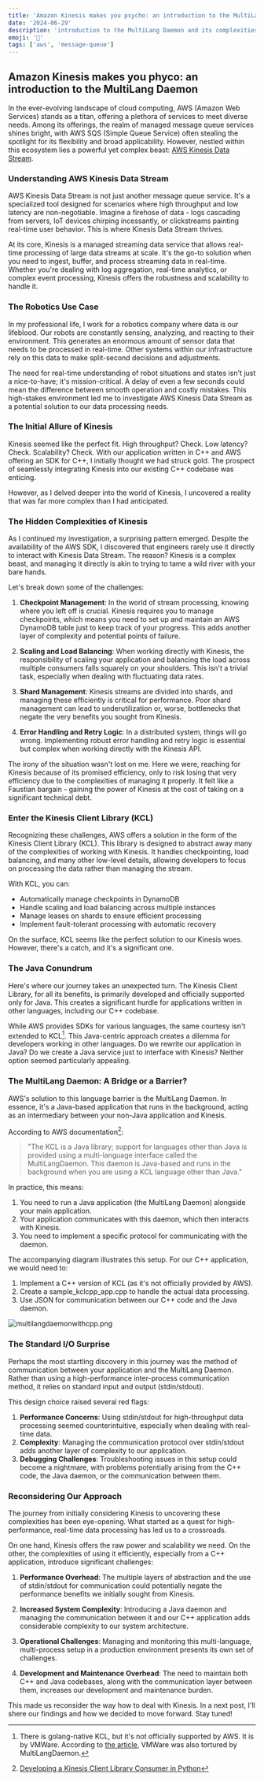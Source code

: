 ```yaml
---
title: 'Amazon Kinesis makes you psycho: an introduction to the MultiLang Daemon'
date: '2024-06-29'
description: 'introduction to the MultiLang Daemon and its complexities'
emoji: '🤪'
tags: ['aws', 'message-queue']
---
```


## Amazon Kinesis makes you phyco: an introduction to the MultiLang Daemon

In the ever-evolving landscape of cloud computing, AWS (Amazon Web Services) stands as a titan, offering a plethora of services to meet diverse needs. Among its offerings, the realm of managed message queue services shines bright, with AWS SQS (Simple Queue Service) often stealing the spotlight for its flexibility and broad applicability. However, nestled within this ecosystem lies a powerful yet complex beast: [AWS Kinesis Data Stream](https://docs.aws.amazon.com/streams/latest/dev/introduction.html).

### Understanding AWS Kinesis Data Stream

AWS Kinesis Data Stream is not just another message queue service. It's a specialized tool designed for scenarios where high throughput and low latency are non-negotiable. Imagine a firehose of data - logs cascading from servers, IoT devices chirping incessantly, or clickstreams painting real-time user behavior. This is where Kinesis Data Stream thrives.

At its core, Kinesis is a managed streaming data service that allows real-time processing of large data streams at scale. It's the go-to solution when you need to ingest, buffer, and process streaming data in real-time. Whether you're dealing with log aggregation, real-time analytics, or complex event processing, Kinesis offers the robustness and scalability to handle it.

### The Robotics Use Case

In my professional life, I work for a robotics company where data is our lifeblood. Our robots are constantly sensing, analyzing, and reacting to their environment. This generates an enormous amount of sensor data that needs to be processed in real-time. Other systems within our infrastructure rely on this data to make split-second decisions and adjustments.

The need for real-time understanding of robot situations and states isn't just a nice-to-have; it's mission-critical. A delay of even a few seconds could mean the difference between smooth operation and costly mistakes. This high-stakes environment led me to investigate AWS Kinesis Data Stream as a potential solution to our data processing needs.

### The Initial Allure of Kinesis

Kinesis seemed like the perfect fit. High throughput? Check. Low latency? Check. Scalability? Check. With our application written in C++ and AWS offering an SDK for C++, I initially thought we had struck gold. The prospect of seamlessly integrating Kinesis into our existing C++ codebase was enticing.

However, as I delved deeper into the world of Kinesis, I uncovered a reality that was far more complex than I had anticipated.

### The Hidden Complexities of Kinesis

As I continued my investigation, a surprising pattern emerged. Despite the availability of the AWS SDK, I discovered that engineers rarely use it directly to interact with Kinesis Data Stream. The reason? Kinesis is a complex beast, and managing it directly is akin to trying to tame a wild river with your bare hands.

Let's break down some of the challenges:

1. **Checkpoint Management**: In the world of stream processing, knowing where you left off is crucial. Kinesis requires you to manage checkpoints, which means you need to set up and maintain an AWS DynamoDB table just to keep track of your progress. This adds another layer of complexity and potential points of failure.

2. **Scaling and Load Balancing**: When working directly with Kinesis, the responsibility of scaling your application and balancing the load across multiple consumers falls squarely on your shoulders. This isn't a trivial task, especially when dealing with fluctuating data rates.

3. **Shard Management**: Kinesis streams are divided into shards, and managing these efficiently is critical for performance. Poor shard management can lead to underutilization or, worse, bottlenecks that negate the very benefits you sought from Kinesis.

4. **Error Handling and Retry Logic**: In a distributed system, things will go wrong. Implementing robust error handling and retry logic is essential but complex when working directly with the Kinesis API.

The irony of the situation wasn't lost on me. Here we were, reaching for Kinesis because of its promised efficiency, only to risk losing that very efficiency due to the complexities of managing it properly. It felt like a Faustian bargain - gaining the power of Kinesis at the cost of taking on a significant technical debt.

### Enter the Kinesis Client Library (KCL)

Recognizing these challenges, AWS offers a solution in the form of the Kinesis Client Library (KCL). This library is designed to abstract away many of the complexities of working with Kinesis. It handles checkpointing, load balancing, and many other low-level details, allowing developers to focus on processing the data rather than managing the stream.

With KCL, you can:

- Automatically manage checkpoints in DynamoDB
- Handle scaling and load balancing across multiple instances
- Manage leases on shards to ensure efficient processing
- Implement fault-tolerant processing with automatic recovery

On the surface, KCL seems like the perfect solution to our Kinesis woes. However, there's a catch, and it's a significant one.

### The Java Conundrum

Here's where our journey takes an unexpected turn. The Kinesis Client Library, for all its benefits, is primarily developed and officially supported only for Java. This creates a significant hurdle for applications written in other languages, including our C++ codebase.

While AWS provides SDKs for various languages, the same courtesy isn't extended to KCL[^1]. This Java-centric approach creates a dilemma for developers working in other languages. Do we rewrite our application in Java? Do we create a Java service just to interface with Kinesis? Neither option seemed particularly appealing.

### The MultiLang Daemon: A Bridge or a Barrier?

AWS's solution to this language barrier is the MultiLang Daemon. In essence, it's a Java-based application that runs in the background, acting as an intermediary between your non-Java application and Kinesis.

According to AWS documentation[^2]:

> "The KCL is a Java library; support for languages other than Java is provided using a multi-language interface called the MultiLangDaemon. This daemon is Java-based and runs in the background when you are using a KCL language other than Java."

In practice, this means:

1. You need to run a Java application (the MultiLang Daemon) alongside your main application.
2. Your application communicates with this daemon, which then interacts with Kinesis.
3. You need to implement a specific protocol for communicating with the daemon.

The accompanying diagram illustrates this setup. For our C++ application, we would need to:

1. Implement a C++ version of KCL (as it's not officially provided by AWS).
2. Create a sample_kclcpp_app.cpp to handle the actual data processing.
3. Use JSON for communication between our C++ code and the Java daemon.

![multilangdaemonwithcpp.png](/contents/multilangdaemonwithcpp.png 'multilangdaemonwithcpp.png')

### The Standard I/O Surprise

Perhaps the most startling discovery in this journey was the method of communication between your application and the MultiLang Daemon. Rather than using a high-performance inter-process communication method, it relies on standard input and output (stdin/stdout).

This design choice raised several red flags:

1. **Performance Concerns**: Using stdin/stdout for high-throughput data processing seemed counterintuitive, especially when dealing with real-time data.
2. **Complexity**: Managing the communication protocol over stdin/stdout adds another layer of complexity to our application.
3. **Debugging Challenges**: Troubleshooting issues in this setup could become a nightmare, with problems potentially arising from the C++ code, the Java daemon, or the communication between them.

### Reconsidering Our Approach

The journey from initially considering Kinesis to uncovering these complexities has been eye-opening. What started as a quest for high-performance, real-time data processing has led us to a crossroads.

On one hand, Kinesis offers the raw power and scalability we need. On the other, the complexities of using it efficiently, especially from a C++ application, introduce significant challenges:

1. **Performance Overhead**: The multiple layers of abstraction and the use of stdin/stdout for communication could potentially negate the performance benefits we initially sought from Kinesis.

2. **Increased System Complexity**: Introducing a Java daemon and managing the communication between it and our C++ application adds considerable complexity to our system architecture.

3. **Operational Challenges**: Managing and monitoring this multi-language, multi-process setup in a production environment presents its own set of challenges.

4. **Development and Maintenance Overhead**: The need to maintain both C++ and Java codebases, along with the communication layer between them, increases our development and maintenance burden.

This made us reconsider the way how to deal with Kinesis. In a next post, I'll shere our findings and how we decided to move forward. Stay tuned!

[^1]: There is golang-native KCL, but it's not officially supported by AWS. It is by VMWare. According to [the article](https://blogs.vmware.com/cloud/2021/06/10/vmware-go-kcl-native-open-source-go-programming-language-library-amazon-kinesis-data-stream-consumption/), VMWare was also tortured by MultiLangDaemon.
[^2]: [Developing a Kinesis Client Library Consumer in Python](https://docs.aws.amazon.com/streams/latest/dev/kcl2-standard-consumer-python-example.html)

